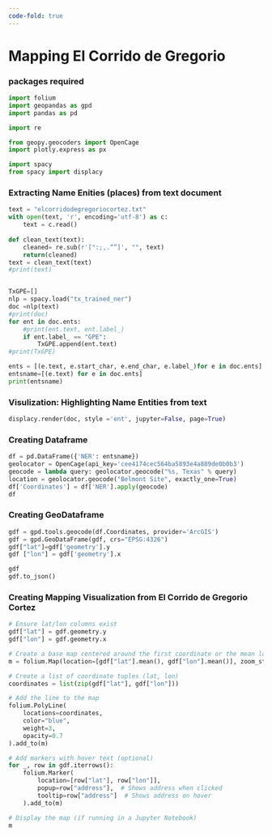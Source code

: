 ```yaml
---
code-fold: true
---
```

# Mapping El Corrido de Gregorio 

### packages required {.unnumbered}
```python
import folium
import geopandas as gpd
import pandas as pd

import re

from geopy.geocoders import OpenCage
import plotly.express as px 

import spacy
from spacy import displacy

```

### Extracting Name Enities (places) from text document {.unnumbered}
```python
text = "elcorridodegregoriocortez.txt"
with open(text, 'r', encoding='utf-8') as c:
    text = c.read()
    
def clean_text(text):
    cleaned= re.sub(r'[":;,.“”]', "", text)
    return(cleaned)
text = clean_text(text)
#print(text)


TxGPE=[]
nlp = spacy.load("tx_trained_ner")
doc =nlp(text) 
#print(doc)
for ent in doc.ents:
    #print(ent.text, ent.label_)
    if ent.label_ == "GPE":
        TxGPE.append(ent.text)
#print(TxGPE)

ents = [(e.text, e.start_char, e.end_char, e.label_)for e in doc.ents]
entsname=[(e.text) for e in doc.ents]
print(entsname)

```

### Visulization: Highlighting Name Entities from text {.unnumbered}
```python
displacy.render(doc, style ='ent', jupyter=False, page=True)
```

### Creating Dataframe {.unnumbered}
```python
df = pd.DataFrame({'NER': entsname})
geolocator = OpenCage(api_key='cee4174cec564ba5893e4a889de0b0b3')
geocode = lambda query: geolocator.geocode("%s, Texas" % query)
location = geolocator.geocode("Belmont Site", exactly_one=True)
df['Coordinates'] = df['NER'].apply(geocode)
df
```

### Creating GeoDataframe {.unnumbered}
```python
gdf = gpd.tools.geocode(df.Coordinates, provider='ArcGIS')
gdf = gpd.GeoDataFrame(gdf, crs="EPSG:4326")
gdf["lat"]=gdf['geometry'].y
gdf ["lon"] = gdf['geometry'].x

gdf
gdf.to_json()
```

### Creating Mapping Visualization from El Corrido de Gregorio Cortez {.unnumbered}
```python

# Ensure lat/lon columns exist
gdf["lat"] = gdf.geometry.y
gdf["lon"] = gdf.geometry.x

# Create a base map centered around the first coordinate or the mean location
m = folium.Map(location=[gdf["lat"].mean(), gdf["lon"].mean()], zoom_start=6, tiles="OpenStreetMap")

# Create a list of coordinate tuples (lat, lon)
coordinates = list(zip(gdf["lat"], gdf["lon"]))

# Add the line to the map
folium.PolyLine(
    locations=coordinates,
    color="blue",
    weight=3,
    opacity=0.7
).add_to(m)

# Add markers with hover text (optional)
for _, row in gdf.iterrows():
    folium.Marker(
        location=[row["lat"], row["lon"]],
        popup=row["address"],  # Shows address when clicked
        tooltip=row["address"]  # Shows address on hover
    ).add_to(m)

# Display the map (if running in a Jupyter Notebook)
m

```

